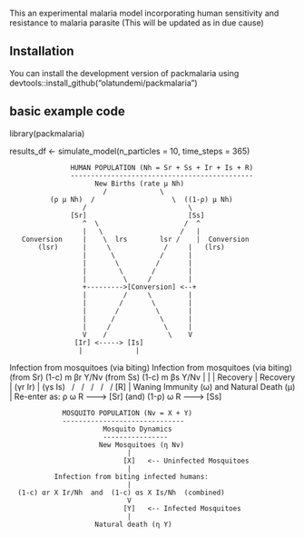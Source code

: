 This an experimental malaria model incorporating human sensitivity and resistance to malaria parasite (This will be updated as in due cause)

## Installation

You can install the development version of packmalaria using devtools::install_github("olatundemi/packmalaria")


## basic example code

library(packmalaria)

results_df <- simulate_model(n_particles = 10, time_steps = 365)




                   HUMAN POPULATION (Nh = Sr + Ss + Ir + Is + R)
                   ---------------------------------------------
                         New Births (rate μ Nh)
                           /             \
              (ρ μ Nh)  /                   \  ((1-ρ) μ Nh)
                      /                         \
                   [Sr]                         [Ss]
                      ^  \                     /  ^
                      |   \                   /   |
       Conversion     |    \  lrs        lsr /    |  Conversion
           (lsr)      |     \             /     |   (lrs)
                      |      \           /      |
                      |       \         /       |
                      |        \       /        |
                      |         \     /         |
                      +--------->[Conversion] <--+
                      |         /     \         |
                      |        /       \        |
                      |       /         \       |
                      |      /           \      |
                      |     /             \     |
                      V    /               \    V
                    [Ir] <-----> [Is]
                     |             |
   Infection from mosquitoes (via biting)       Infection from mosquitoes (via biting)
         (from Sr)  (1-c) m βr Y/Nv              (from Ss)  (1-c) m βs Y/Nv
                     |             |
                     |  Recovery   |  Recovery
                     | (γr Ir)     |  (γs Is)
                      \           /
                       \         /
                        \       /
                         \     /
                          \   /
                           [R]
                            |
                    Waning Immunity (ω) and Natural Death (μ)
                            |
         Re-enter as: ρ ω R  --------->  [Sr]
                          (and)
                      (1-ρ) ω R  --------->  [Ss]



                 MOSQUITO POPULATION (Nv = X + Y)
                 ------------------------------
                           Mosquito Dynamics
                           ----------------
                          New Mosquitoes (η Nv)
                                 |
                                [X]   <-- Uninfected Mosquitoes
                                 |
               Infection from biting infected humans:
                                 |   
      (1-c) αr X Ir/Nh  and  (1-c) αs X Is/Nh  (combined)
                                 V
                                [Y]   <-- Infected Mosquitoes
                                 |
                         Natural death (η Y)
